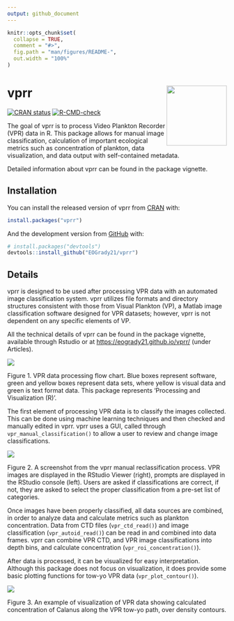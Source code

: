 ```yaml
---
output: github_document
---
```


```r
knitr::opts_chunk$set(
  collapse = TRUE,
  comment = "#>",
  fig.path = "man/figures/README-",
  out.width = "100%"
)
```
# vprr <a href="https://eogrady21.github.io/vprr/"><img src="man/figures/vprr_hex.png" align="right" height="138" /></a>


<!-- badges: start -->
[![CRAN status](https://www.r-pkg.org/badges/version/dplyr)](https://cran.r-project.org/package=vprr)
[![R-CMD-check](https://github.com/tidyverse/dplyr/actions/workflows/R-CMD-check.yaml/badge.svg)](https://github.com/EOGrady21/vprr/actions/workflows/r.yml)
<!-- badges: end -->

The goal of vprr is to process Video Plankton Recorder (VPR) data in R.
This package allows for manual image classification,
calculation of important ecological metrics such as concentration of
plankton, data visualization, and data output with self-contained
metadata.

Detailed information about vprr can be found in the
package vignette.

## Installation

You can install the released version of vprr from [CRAN](https://CRAN.R-project.org) with:

``` r
install.packages("vprr")
```

And the development version from [GitHub](https://github.com/) with:

``` r
# install.packages("devtools")
devtools::install_github("EOGrady21/vprr")
```
## Details


vprr is designed to be used after processing VPR data with an automated image classification system. vprr utilizes file formats and directory structures consistent with those from Visual Plankton (VP), a Matlab image classification software designed for VPR datasets; however, vprr is not dependent on any specific elements of VP. 

All the technical details of vprr can be found in the package vignette,
available through Rstudio or at <https://eogrady21.github.io/vprr/>
(under Articles).

![ ](vignettes/vprr_figure1.PNG)

Figure 1. VPR data processing flow chart. Blue boxes represent software, green and yellow boxes represent data sets, where yellow is visual data and green is text format data. This package represents 'Processing and Visualization (R)'.


The first element of processing VPR data is to classify the images
collected. This can be done using
machine learning techniques and then checked and manually edited in
vprr. vprr uses a GUI, called through `vpr_manual_classification()` to
allow a user to review and change image classifications.


![ ](vignettes/clf_check_3.png)

Figure 2. A screenshot from the vprr manual reclassification process. VPR images are displayed in the RStudio Viewer (right), prompts are displayed in the RStudio console (left). Users are asked if classifications are correct, if not, they are asked to select the proper classification from a pre-set list of categories.


Once images have been properly classified, all data sources are
combined, in order to analyze data and calculate 
metrics such as plankton concentration. Data from CTD files
(`vpr_ctd_read()`) and image classification (`vpr_autoid_read()`) can be
read in and combined into data frames. vprr can combine VPR
CTD, and VPR image classifications into depth bins, and calculate
concentration (`vpr_roi_concentration()`).

After data is processed, it can be visualized for easy interpretation.
Although this package does not focus on visualization, it does provide
some basic plotting functions for tow-yo VPR data
(`vpr_plot_contour()`).

![](vignettes/conPlot_cal_dens.png)

Figure 3. An example of visualization of VPR data showing calculated concentration of Calanus along the VPR tow-yo path, over density contours.
